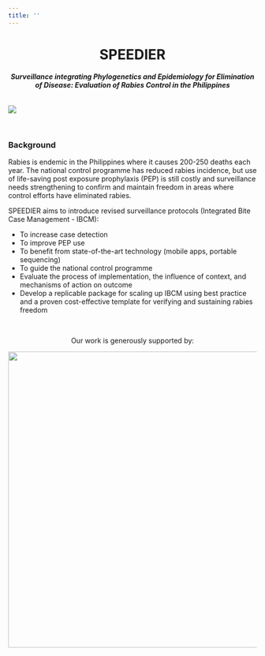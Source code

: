 ```yaml
---
title: ''
---
```


<center>
# SPEEDIER  
#### _Surveillance integrating Phylogenetics and Epidemiology for Elimination of Disease: Evaluation of Rabies Control in the Philippines_
</center>

<div style="display: inline-block; ">

<img src="img/phil_study_map.png" class= "map_image"/>

<div class="map_text">

<br>

### Background

Rabies is endemic in the Philippines where it causes 200-250 deaths each year. The national control programme has reduced rabies incidence, but use of life-saving post exposure prophylaxis (PEP) is still costly and surveillance needs strengthening to confirm and maintain freedom in areas where control efforts have eliminated rabies.

SPEEDIER aims to introduce revised surveillance protocols (Integrated Bite Case Management - IBCM):  
  
  * To increase case detection  
  * To improve PEP use  
  * To benefit from state-of-the-art technology (mobile apps, portable sequencing)  
  * To guide the national control programme  
  * Evaluate the process of implementation, the influence of context, and mechanisms of action on outcome  
  * Develop a replicable package for scaling up IBCM using best practice and a proven cost-effective template for verifying and sustaining rabies freedom  
  
</div>
</div>

<br><br>
<center>

Our work is generously supported by:    

<img src="img/banner.png" style="width:600px;"/>  

</center>